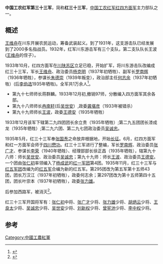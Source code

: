 '''中国工农红军第三十三军'''，简称'''红三十三军'''，[[中国工农红军|中国工农红军]][[红四方面军|红四方面军]]主力部队之一。

== 概述 ==
[[王维舟|王维舟]]在川东开展农民运动，筹备武装起义。到了1931年，这支游击队已经发展到了2000多名指战员。1932年，红军川东游击军有三个支队，第二支队队长王波([[王维舟|王维舟]]的侄子）。

1933年10月，红四方面军在[[川陕苏区|川陕苏区]]立足已稳，开始扩军，将川东游击队改编成红三十三军，军长[[王维舟|王维舟]]、政治委员[[杨克明|杨克明]]（1937年初牺牲）、副军长[[罗南辉|罗南辉]]（1936年牺牲），参谋长[[朱德崇|朱德崇]]（1939年叛变），政治部主任[[何志余|何志余]]（1937年初牺牲）(后[[李伯选|李伯选]]1935年牺牲)。全军共1万余人<ref>{{cite book|title=中国工农红军发展史简编 1927~1937|url=http://books.google.com/books?id=p4vSAAAAMAAJ|year=1986|publisher=解放军出版社|page=224}}</ref>。
*第九十七师师长蒋群麟。1933年12月初,撤销97师，分散编入四方面军其余各部。
*第九十八师师长[[冉南轩|冉南轩]](后[[吴世安|吴世安]]）,政委[[龚堪彦|龚堪彦]]（1933年被错杀）
*第九十九师师长[[王波|王波]]，政委[[王德安|王德安]]（1935年牺牲）


1933年12月该军下辖第二九四团团长余立贵（1935年牺牲）;第二九五团团长漆成龙（1935年牺牲）;第二九六团、第二九七团政治委员[[吴诚忠|吴诚忠]]。

1935年5月，红三十三军奉[[张国焘|张国焘]]之命放弃根据地，开始[[长征|长征]]。6月，红四方面军和红一方面军会师于[[四川|四川]][[懋功|懋功]]。红三十三军进行了整编，军长[[罗南辉|罗南辉]]、政治委员[[张广才|张广才]]、参谋长[[李荣|李荣]]（1940年牺牲）、经理部部长徐正昌（1935年牺牲），辖第九十八师：师长[[吴世安|吴世安]]、政治委员[[吴诚忠|吴诚忠]]；第九十九师：师长[[王波|王波]]、政治委员[[王德安|王德安]]。一个团由[[张仁初|张仁初]]率领编入了[[杨成武|杨成武]]的[[红一军团|红一军团]]第4团。1935年11月，红三十三军与[[红五军团|红五军团]]改编为的[[红五军|红五军]]合编为新的红五军。第295团改为第五军第十五师43团，团长万汉江（1937年初牺牲），政委何志余；第297团改为第十五师第四十五团，团长叶崇本（1937年初牺牲），政委[[张力雄|张力雄]]。

后参加西路军，被消灭<ref>{{cite book|title=中国工农红军西路军 文献卷|url=http://books.google.com/books?id=eWgVAQAAMAAJ|year=2004|publisher=甘肃人民出版社|isbn=978-7-226-03081-3|page=334}}</ref>。
 
红三十三军开国将军有：[[张仁初|张仁初]]中将、[[张广才|张广才]]少将、[[张力雄|张力雄]]少将、[[胡炳云|胡炳云]]少将、[[王良太|王良太]]少将、[[吴诚忠|吴诚忠]]少将、[[吴世安|吴世安]]少将、[[刘新权|刘新权]]少将、[[曾宪池|曾宪池]]少将、[[李中权|李中权]]少将。

==参考==
{{reflist}}
{{中國工農紅軍}}

[[Category:中國工農紅軍|Category:中國工農紅軍]]